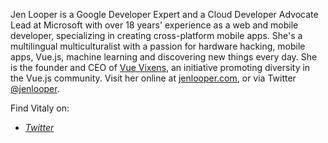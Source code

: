 
Jen Looper is a Google Developer Expert and a Cloud Developer Advocate Lead at Microsoft with over 18 years' experience as a web and mobile developer, specializing in creating cross-platform mobile apps. She's a multilingual multiculturalist with a passion for hardware hacking, mobile apps, Vue.js, machine learning and discovering new things every day. She is the founder and CEO of [Vue Vixens](https://vuevixens.org), an initiative promoting diversity in the Vue.js community. Visit her online at [jenlooper.com](http://www.jenlooper.com), or via Twitter [@jenlooper](https://twitter.com/jenlooper).

Find Vitaly on:

- *[Twitter](https://twitter.com/jenlooper)*

